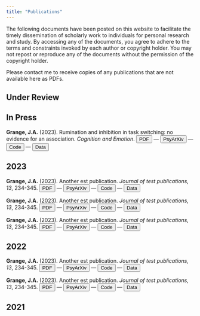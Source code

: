 ```yaml
---
title: "Publications"
---
```

The following documents have been posted on this website to facilitate the timely dissemination of scholarly work to individuals for personal research and study. By accessing any of the documents, you agree to adhere to the terms and constraints invoked by each author or copyright holder. You may not repost or reproduce any of the documents without the permission of the copyright holder.

Please contact me to receive copies of any publications that are not available here as PDFs.


## Under Review

## In Press
<i class="fas fa-file-alt"></i> **Grange, J.A.** (2023). Rumination and inhibition in task switching: no evidence for an association. *Cognition and Emotion*. 
<a href="https://testwebsite.com" target="_blank"><button><i class="fas fa-file-pdf"></i> PDF</button></a> --- 
<a href="https://psyarxiv.com" target="_blank"><button><i class="fas fa-graduation-cap"></i> PsyArXiv</button></a> --- 
<a href="https://example.com" target="_blank"><button><i class="fas fa-laptop"></i> Code</button></a> --- 
<a href="https://example.com" target="_blank"><button><i class="fas fa-chart-bar"></i> Data</button></a>



## 2023
<i class="fas fa-file-alt"></i> **Grange, J.A.** (2023). Another est publication. *Journal of test publications, 13*, 234-345. 
<a href="https://testwebsite.com" target="_blank"><button><i class="fas fa-file-pdf"></i> PDF</button></a> --- 
<a href="https://psyarxiv.com" target="_blank"><button><i class="fas fa-graduation-cap"></i> PsyArXiv</button></a> --- 
<a href="https://example.com" target="_blank"><button><i class="fas fa-laptop"></i> Code</button></a> --- 
<a href="https://example.com" target="_blank"><button><i class="fas fa-chart-bar"></i> Data</button></a>

<i class="fas fa-file-alt"></i> **Grange, J.A.** (2023). Another est publication. *Journal of test publications, 13*, 234-345. 
<a href="https://testwebsite.com" target="_blank"><button><i class="fas fa-file-pdf"></i> PDF</button></a> --- 
<a href="https://psyarxiv.com" target="_blank"><button><i class="fas fa-graduation-cap"></i> PsyArXiv</button></a> --- 
<a href="https://example.com" target="_blank"><button><i class="fas fa-laptop"></i> Code</button></a> --- 
<a href="https://example.com" target="_blank"><button><i class="fas fa-chart-bar"></i> Data</button></a>

<i class="fas fa-file-alt"></i> **Grange, J.A.** (2023). Another est publication. *Journal of test publications, 13*, 234-345. 
<a href="https://testwebsite.com" target="_blank"><button><i class="fas fa-file-pdf"></i> PDF</button></a> --- 
<a href="https://psyarxiv.com" target="_blank"><button><i class="fas fa-graduation-cap"></i> PsyArXiv</button></a> --- 
<a href="https://example.com" target="_blank"><button><i class="fas fa-laptop"></i> Code</button></a> --- 
<a href="https://example.com" target="_blank"><button><i class="fas fa-chart-bar"></i> Data</button></a>


## 2022
<i class="fas fa-file-alt"></i> **Grange, J.A.** (2023). Another est publication. *Journal of test publications, 13*, 234-345. 
<a href="https://testwebsite.com" target="_blank"><button><i class="fas fa-file-pdf"></i> PDF</button></a> --- 
<a href="https://psyarxiv.com" target="_blank"><button><i class="fas fa-graduation-cap"></i> PsyArXiv</button></a> --- 
<a href="https://example.com" target="_blank"><button><i class="fas fa-laptop"></i> Code</button></a> --- 
<a href="https://example.com" target="_blank"><button><i class="fas fa-chart-bar"></i> Data</button></a>

<i class="fas fa-file-alt"></i> **Grange, J.A.** (2023). Another est publication. *Journal of test publications, 13*, 234-345. 
<a href="https://testwebsite.com" target="_blank"><button><i class="fas fa-file-pdf"></i> PDF</button></a> --- 
<a href="https://psyarxiv.com" target="_blank"><button><i class="fas fa-graduation-cap"></i> PsyArXiv</button></a> --- 
<a href="https://example.com" target="_blank"><button><i class="fas fa-laptop"></i> Code</button></a> --- 
<a href="https://example.com" target="_blank"><button><i class="fas fa-chart-bar"></i> Data</button></a>

## 2021
